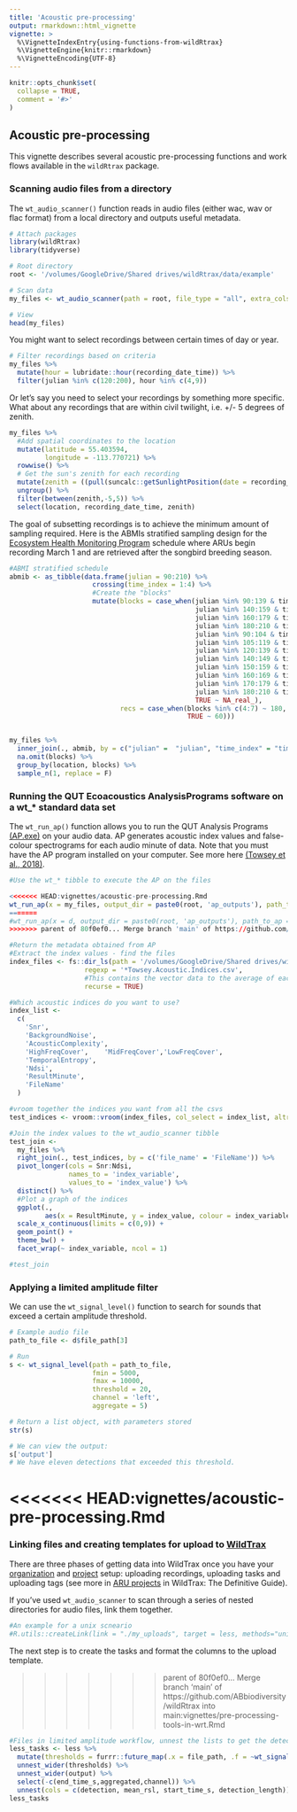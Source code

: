 ```yaml
---
title: 'Acoustic pre-processing'
output: rmarkdown::html_vignette
vignette: >
  %\VignetteIndexEntry{using-functions-from-wildRtrax}
  %\VignetteEngine{knitr::rmarkdown}
  %\VignetteEncoding{UTF-8}
---
```


```r

knitr::opts_chunk$set(
  collapse = TRUE,
  comment = '#>'
)

```

## Acoustic pre-processing

This vignette describes several acoustic pre-processing functions and work flows available in the `wildRtrax` package. 

### Scanning audio files from a directory

The `wt_audio_scanner()` function reads in audio files (either wac, wav or flac format) from a local directory and outputs useful metadata.

```r
# Attach packages
library(wildRtrax)
library(tidyverse)

```

```r
# Root directory
root <- '/volumes/GoogleDrive/Shared drives/wildRtrax/data/example'

# Scan data
my_files <- wt_audio_scanner(path = root, file_type = "all", extra_cols = T, tz = "US/Mountain")

# View
head(my_files)
```

You might want to select recordings between certain times of day or year. 

```r
# Filter recordings based on criteria
my_files %>%
  mutate(hour = lubridate::hour(recording_date_time)) %>%
  filter(julian %in% c(120:200), hour %in% c(4,9))

```

Or let's say you need to select your recordings by something more specific. What about any recordings that are within civil twilight, i.e. +/- 5 degrees of zenith.

```r
my_files %>%
  #Add spatial coordinates to the location
  mutate(latitude = 55.403594,
         longitude = -113.770721) %>%
  rowwise() %>%
  # Get the sun's zenith for each recording
  mutate(zenith = ((pull(suncalc::getSunlightPosition(date = recording_date_time, lat = location_latitude, lon = location_longitude, keep = c("altitude"))))*180)/pi) %>%
  ungroup() %>%
  filter(between(zenith,-5,5)) %>%
  select(location, recording_date_time, zenith)

```

The goal of subsetting recordings is to achieve the minimum amount of sampling required. Here is the ABMIs stratified sampling design for the [Ecosystem Health Monitoring Program](https://https://www.abmi.ca/home/careers/field-monitoring-positions/Ecosystem-Health-and-Oil-Sands-Monitoring-Programs.html) schedule where ARUs begin recording March 1 and are retrieved after the songbird breeding season. 

```r
#ABMI stratified schedule
abmib <- as_tibble(data.frame(julian = 90:210) %>%
                     crossing(time_index = 1:4) %>%
                     #Create the "blocks"
                     mutate(blocks = case_when(julian %in% 90:139 & time_index == 1 ~ 9,
                                               julian %in% 140:159 & time_index == 1 ~ 10,
                                               julian %in% 160:179 & time_index == 1 ~ 11,
                                               julian %in% 180:210 & time_index == 1 ~ 12,
                                               julian %in% 90:104 & time_index == 3 ~ 1,
                                               julian %in% 105:119 & time_index == 4 ~ 2,
                                               julian %in% 120:139 & time_index == 3 ~ 3,
                                               julian %in% 140:149 & time_index == 3 ~ 4,
                                               julian %in% 150:159 & time_index == 4 ~ 5,
                                               julian %in% 160:169 & time_index == 3 ~ 6,
                                               julian %in% 170:179 & time_index == 4 ~ 7,
                                               julian %in% 180:210 & time_index == 4 ~ 8,
                                               TRUE ~ NA_real_),
                            recs = case_when(blocks %in% c(4:7) ~ 180,
                                             TRUE ~ 60)))


my_files %>%
  inner_join(., abmib, by = c("julian" =  "julian", "time_index" = "time_index")) %>%
  na.omit(blocks) %>%
  group_by(location, blocks) %>%
  sample_n(1, replace = F)

```

### Running the QUT Ecoacoustics AnalysisPrograms software on a wt_* standard data set

The `wt_run_ap()` function allows you to run the QUT Analysis Programs [(AP.exe)](https://ap.qut.ecoacoustics.info/) on your audio data. AP generates acoustic index values and false-colour spectrograms for each audio minute of data. Note that you must have the AP program installed on your computer. See more here [(Towsey et al., 2018)](https://researchoutput.csu.edu.au/ws/portalfiles/portal/28556441/28544328_Published_article.pdf). 

```r
#Use the wt_* tibble to execute the AP on the files

<<<<<<< HEAD:vignettes/acoustic-pre-processing.Rmd
wt_run_ap(x = my_files, output_dir = paste0(root, 'ap_outputs'), path_to_ap = '/volumes/GoogleDrive/Shared drives/wildRtrax/data/AP')
=======
#wt_run_ap(x = d, output_dir = paste0(root, 'ap_outputs'), path_to_ap = '/volumes/GoogleDrive/Shared drives/wildRtrax/data/AP')
>>>>>>> parent of 80f0ef0... Merge branch 'main' of https://github.com/ABbiodiversity/wildRtrax into main:vignettes/pre-processing-tools-in-wrt.Rmd

```

```r
#Return the metadata obtained from AP
#Extract the index values - find the files
index_files <- fs::dir_ls(path = '/volumes/GoogleDrive/Shared drives/wildRtrax/data/ap_example',
                   regexp = '*Towsey.Acoustic.Indices.csv',
                   #This contains the vector data to the average of each index
                   recurse = TRUE)

#Which acoustic indices do you want to use?
index_list <-
  c(
    'Snr',
    'BackgroundNoise',
    'AcousticComplexity',
    'HighFreqCover',	'MidFreqCover','LowFreqCover',
    'TemporalEntropy',
    'Ndsi',
    'ResultMinute',
    'FileName'
  )

#vroom together the indices you want from all the csvs
test_indices <- vroom::vroom(index_files, col_select = index_list, altrep = F)

#Join the index values to the wt_audio_scanner tibble
test_join <-
  my_files %>% 
  right_join(., test_indices, by = c('file_name' = 'FileName')) %>%
  pivot_longer(cols = Snr:Ndsi,
               names_to = 'index_variable',
               values_to = 'index_value') %>%
  distinct() %>%
  #Plot a graph of the indices
  ggplot(.,
         aes(x = ResultMinute, y = index_value, colour = index_variable)) +
  scale_x_continuous(limits = c(0,9)) +
  geom_point() +
  theme_bw() +
  facet_wrap(~ index_variable, ncol = 1)

```

```r
#test_join
```

### Applying a limited amplitude filter

We can use the `wt_signal_level()` function to search for sounds that exceed a certain amplitude threshold. 

```r
# Example audio file
path_to_file <- d$file_path[3]

# Run
s <- wt_signal_level(path = path_to_file, 
                     fmin = 5000, 
                     fmax = 10000, 
                     threshold = 20, 
                     channel = 'left', 
                     aggregate = 5)

# Return a list object, with parameters stored
str(s)

# We can view the output:
s['output']
# We have eleven detections that exceeded this threshold.

```

<<<<<<< HEAD:vignettes/acoustic-pre-processing.Rmd
=======
### Linking files and creating templates for upload to [WildTrax](https://www.wildtrax.ca)

There are three phases of getting data into WildTrax once you have your [organization](https://www.wildtrax.ca/home/wildtrax-guide/2-Organizations.html) and [project](https://www.wildtrax.ca/home/wildtrax-guide/3-Projects.html) setup: uploading recordings, uploading tasks and uploading tags (see more in [ARU projects](https://www.wildtrax.ca/home/wildtrax-guide/3-Projects/3.2-ARU-projects.html) in WildTrax: The Definitive Guide).

If you've used `wt_audio_scanner` to scan through a series of nested directories for audio files, link them together.

```r
#An example for a unix scneario
#R.utils::createLink(link = "./my_uploads", target = less, methods="unix-symlink")

```

The next step is to create the tasks and format the columns to the upload template. 

>>>>>>> parent of 80f0ef0... Merge branch 'main' of https://github.com/ABbiodiversity/wildRtrax into main:vignettes/pre-processing-tools-in-wrt.Rmd
```r
#Files in limited amplitude workflow, unnest the lists to get the detections 
less_tasks <- less %>%
  mutate(thresholds = furrr::future_map(.x = file_path, .f = ~wt_signal_level(.x, fmin = 10, fmax = 1000, threshold = 35, aggregate = 10))) %>%
  unnest_wider(thresholds) %>% 
  unnest_wider(output) %>%
  select(-c(end_time_s,aggregated,channel)) %>%
  unnest(cols = c(detection, mean_rsl, start_time_s, detection_length))
less_tasks

```
